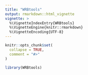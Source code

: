 ```yaml
---
title: "WRBtools"
output: rmarkdown::html_vignette
vignette: >
  %\VignetteIndexEntry{WRBtools}
  %\VignetteEngine{knitr::rmarkdown}
  %\VignetteEncoding{UTF-8}
---
```


```r
knitr::opts_chunk$set(
  collapse = TRUE,
  comment = "#>"
)
```

```r
library(WRBtools)
```

